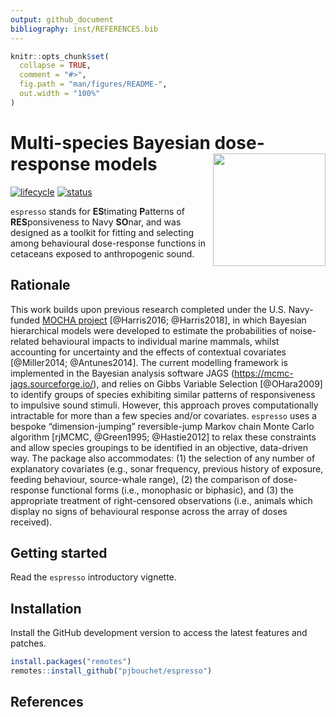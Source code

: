 ```yaml
---
output: github_document
bibliography: inst/REFERENCES.bib
---
```


<!-- README.md is generated from README.Rmd. Please edit that file -->

```r
knitr::opts_chunk$set(
  collapse = TRUE,
  comment = "#>",
  fig.path = "man/figures/README-",
  out.width = "100%"
)
```

# Multi-species Bayesian dose-response models <img src='man/figures/espresso-hex.jpg' align="right" height="180" class="logo"/>

<!-- badges: start -->
[![lifecycle](https://img.shields.io/badge/lifecycle-maturing-blue.svg?style=flat-square)](https://www.tidyverse.org/lifecycle/#maturing)
[![status](https://img.shields.io/badge/repo%20status-active-green.svg?style=flat-square)](https://www.repostatus.org/#active)
<!-- badges: end -->

`espresso` stands for **ES**timating **P**atterns of **RES**ponsiveness to Navy **SO**nar, and was designed as a toolkit for fitting and selecting among behavioural dose-response functions in cetaceans exposed to anthropogenic sound.

## Rationale

This work builds upon previous research completed under the U.S. Navy-funded [MOCHA project](https://synergy.st-andrews.ac.uk/mocha/) [@Harris2016; @Harris2018], in which Bayesian hierarchical models were developed to estimate the probabilities of noise-related behavioural impacts to individual marine mammals, whilst accounting for uncertainty and the effects of contextual covariates [@Miller2014; @Antunes2014]. The current modelling framework is implemented in the Bayesian analysis software JAGS (<https://mcmc-jags.sourceforge.io/>), and relies on Gibbs Variable Selection [@OHara2009] to identify groups of species exhibiting similar patterns of responsiveness to impulsive sound stimuli. However, this approach proves computationally intractable for more than a few species and/or covariates. `espresso` uses a bespoke "dimension-jumping" reversible-jump Markov chain Monte Carlo algorithm [rjMCMC, @Green1995; @Hastie2012] to relax these constraints and allow species groupings to be identified in an objective, data-driven way. The package also accommodates: (1) the selection of any number of explanatory covariates (e.g., sonar frequency, previous history of exposure, feeding behaviour, source-whale range), (2) the comparison of dose-response functional forms (i.e., monophasic or biphasic), and (3) the appropriate treatment of right-censored observations (i.e., animals which display no signs of behavioural response across the array of doses received).

## Getting started

Read the `espresso` introductory vignette.

## Installation

Install the GitHub development version to access the latest features and patches.

```r
install.packages("remotes")
remotes::install_github("pjbouchet/espresso")
```

## References
